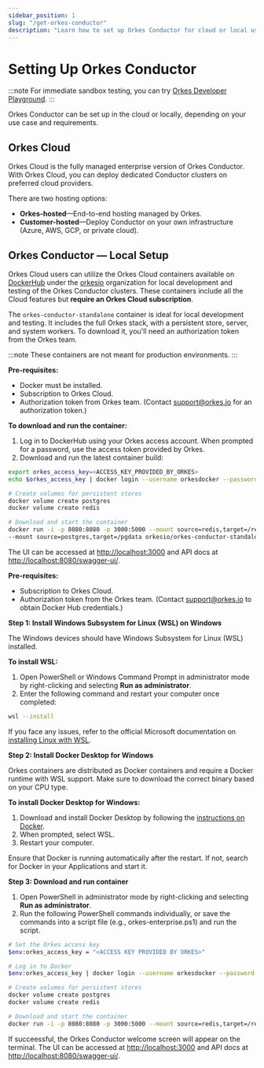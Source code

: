 ```yaml
---
sidebar_position: 1
slug: "/get-orkes-conductor"
description: "Learn how to set up Orkes Conductor for cloud or local use."
---
```



# Setting Up Orkes Conductor

:::note
For immediate sandbox testing, you can try [Orkes Developer Playground](https://developer.orkescloud.com/?utm_campaign=set-up-orkes-conductor&utm_source=orkes-doc&utm_medium=web).
:::

Orkes Conductor can be set up in the cloud or locally, depending on your use case and requirements.


## Orkes Cloud

Orkes Cloud is the fully managed enterprise version of Orkes Conductor. With Orkes Cloud, you can deploy dedicated Conductor clusters on preferred cloud providers. 

There are two hosting options:

* **Orkes-hosted**—End-to-end hosting managed by Orkes.
* **Customer-hosted**—Deploy Conductor on your own infrastructure (Azure, AWS, GCP, or private cloud).

## Orkes Conductor — Local Setup

Orkes Cloud users can utilize the Orkes Cloud containers available on [DockerHub](https://hub.docker.com/) under the [orkesio](https://hub.docker.com/orgs/orkesio/repositories) organization for local development and testing of the Orkes Conductor clusters. These containers include all the Cloud features but **require an Orkes Cloud subscription**.

The `orkes-conductor-standalone` container is ideal for local development and testing. It includes the full Orkes stack, with a persistent store, server, and system workers. To download it, you'll need an authorization token from the Orkes team.

:::note
These containers are not meant for production environments.
:::

<Tabs>
<TabItem value="mac linux commands" label="macOS, Linux">

**Pre-requisites:**
* Docker must be installed.
* Subscription to Orkes Cloud.
* Authorization token from Orkes team. (Contact support@orkes.io for an authorization token.)​

**To download and run the container:**
1. Log in to DockerHub using your Orkes access account. When prompted for a password, use the access token provided by Orkes.
2. Download and run the latest container build​​:

```bash
export orkes_access_key=<ACCESS_KEY_PROVIDED_BY_ORKES>
echo $orkes_access_key | docker login --username orkesdocker --password-stdin

# Create volumes for persistent stores
docker volume create postgres
docker volume create redis

# Download and start the container
docker run -i -p 8080:8080 -p 3000:5000 --mount source=redis,target=/redis \
--mount source=postgres,target=/pgdata orkesio/orkes-conductor-standalone:latest
```
The UI can be accessed at [http://localhost:3000](http://localhost:3000) and API docs at [http://localhost:8080/swagger-ui/](http://localhost:8080/swagger-ui/). 

</TabItem>
<TabItem value="windows commands" label="Windows">

**Pre-requisites:**
* Subscription to Orkes Cloud.
* Authorization token from the Orkes team. (Contact support@orkes.io to obtain Docker Hub credentials.)

**Step 1: Install Windows Subsystem for Linux (WSL) on Windows**

The Windows devices should have Windows Subsystem for Linux (WSL) installed.

**To install WSL:**
1. Open PowerShell or Windows Command Prompt in administrator mode by right-clicking and selecting **Run as administrator**.
2. Enter the following command and restart your computer once completed:
```bash
wsl --install
```
If you face any issues, refer to the official Microsoft documentation on [installing Linux with WSL](https://learn.microsoft.com/en-us/windows/wsl/install).

**Step 2: Install Docker Desktop for Windows**

Orkes containers are distributed as Docker containers and require a Docker runtime with WSL support. Make sure to download the correct binary based on your CPU type.

**To install Docker Desktop for Windows:**
1. Download and install Docker Desktop by following the [instructions on Docker](https://docs.docker.com/desktop/install/windows-install/).
2. When prompted, select WSL.
3. Restart your computer.

Ensure that Docker is running automatically after the restart. If not, search for Docker in your Applications and start it.

**Step 3: Download and run container**
1. Open PowerShell in administrator mode by right-clicking and selecting **Run as administrator**.
2. Run the following PowerShell commands individually, or save the commands into a script file (e.g., orkes-enterprise.ps1) and run the script.
```bash
# Set the Orkes access key
$env:orkes_access_key = "<ACCESS KEY PROVIDED BY ORKES>"

# Log in to Docker
$env:orkes_access_key | docker login --username orkesdocker --password-stdin

# Create volumes for persistent stores
docker volume create postgres
docker volume create redis

# Download and start the container
docker run -i -p 8080:8080 -p 3000:5000 --mount source=redis,target=/redis --mount source=postgres,target=/pgdata orkesio/orkes-conductor-standalone:latest
```
If succeessful, the Orkes Conductor welcome screen will appear on the terminal. The UI can be accessed at [http://localhost:3000](http://localhost:3000) and API docs at [http://localhost:8080/swagger-ui/](http://localhost:8080/swagger-ui/). 
</TabItem>
</Tabs>

